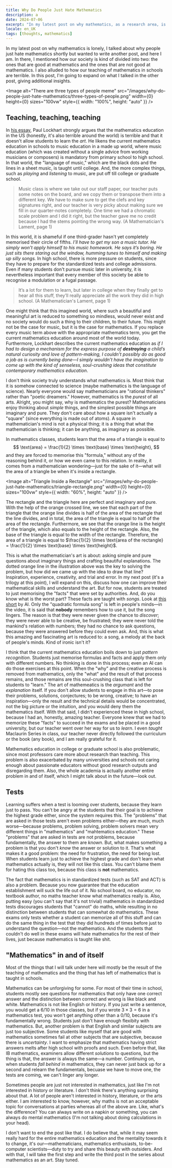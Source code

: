 ```yaml
---
title: Why Do People Just Hate Mathematics
description: a
date: 2024-07-06
excerpt: "In my latest post on why mathematics, as a research area, is lonely, I talked about why people just hate mathematics shortly but wanted to write another post, and here I am. In there, I mentioned how our society is kind of divided into two: the ones that are good at mathematics and the ones that are not good at mathematics. I also alluded to how our teaching of mathematics in schools are terrible. In this post, I'm going to expand on what I talked in the other post, giving additional insights."
locale: en_UK
tags: [thoughts, mathematics]
---
```

In my latest post on why mathematics is lonely, I talked about why people just hate 
mathematics shortly but wanted to write another post, and here I am. In there, I mentioned how our society
is kind of divided into two: the ones that are good at mathematics and the ones that are not good at mathematics. I 
also alluded to how our teaching of mathematics in schools are terrible. In this post, I'm going to 
expand on what I talked in the other post, giving additional insights.

<Image
  alt="There are three types of people meme"
  src="/images/why-do-people-just-hate-mathematics/three-types-of-people.png"
  width={0}
  height={0}
  sizes="100vw"
  style={{ width: "100%", height: "auto" }}
/>

## Teaching, teaching, teaching

In [his essay](http://web.archive.org/web/20240603135346/https://maa.org/sites/default/files/pdf/devlin/LockhartsLament.pdf), 
Paul Lockhart strongly argues that the mathematics education in the US (honestly, it's also terrible around the world) is
terrible and that it doesn't allow students to learn the *art*. He likens the current mathematics education in schools to
music education in a made up world, where music education (which was created without a single advice from working musicians
or composers) is mandatory from primary school to high school. In that world, the "language of music,"
which are the black dots and the lines in a sheet music, is taught until college. And, the more complex things, such as 
*playing* and *listening* to music, are put off till college or graduate school.

> Music class is where we
take out our staff paper, our teacher puts some notes on the board, and we copy them or
transpose them into a different key. We have to make sure to get the clefs and key signatures
right, and our teacher is very picky about making sure we fill in our quarter-notes completely.
One time we had a chromatic scale problem and I did it right, but the teacher gave me no credit
because I had the stems pointing the wrong way. (A Mathematician's Lament, page 1)

In this world, it is shameful if one third-grader hasn't yet completely memorised their circle of fifths.
*I’ll have to get my son a music tutor. He simply
won’t apply himself to his music homework. He says it’s boring. He just sits there staring out
the window, humming tunes to himself and making up silly songs.*
In high school, there is more pressure on students, since they have to prepare for the standardized 
tests and college admissions. Even if many students don't pursue music later in 
university, it is nevertheless important that every member of this society be able to recognise a 
modulation or a fugal passage.

> It’s a lot for them to learn, but later in college
when they finally get to hear all this stuff, they’ll really appreciate all the work they did in high
school. (A Mathematician's Lament, page 1)

One might think that this imagined world, where such a beautiful and meaningful art is 
reduced to something so mindless, would never exist and no society would do such a thing to 
their children, to their future. This might not be the case for music, but it is the case for mathematics.
If you replace every music term above with the appropriate mathematics term, you get the current
mathematics education around most of the world today.
Furthermore, Lockhart describes the current mathematics education as *if I had to design a mechanism for the 
express purpose of **destroying** a child’s natural curiosity and love of pattern-making, I couldn’t possibly 
do as good a job as is currently being done—I simply wouldn’t have the imagination to come up with the 
kind of senseless, soul-crushing ideas that constitute contemporary mathematics education*.

I don't think society truly understands what mathematics is. Most think that it is somehow connected to science (maybe mathematics is 
the language of science). Nearly everyone would say mathematicians are "rational thinkers" rather than "poetic dreamers."
However, mathematics is the *purest* of all arts. Alright, you might say, why is mathematics the purest? 
Mathematicians enjoy thinking about *simple* things, and the simplest possible things are imaginary and pure.
They don't care about how a square isn't actually a "square" (since everything is made out of atoms).
A square in mathematician's mind is not a physical thing; it is a thing that what the mathematician is thinking;
it can be anything, as imaginary as possible.

In mathematics classes, students learn that the area of a triangle is equal to
$$
\text{area} = \frac{1}{2} \times \text{base} \times \text{height},
$$
and they are forced to memorise this "formula," without any of the reasoning behind it, or how we even came to this
relation. In reality, it comes from a mathematician wondering—just for the sake of it—what will the area of a 
triangle be when it's inside a rectangle.

<Image
  alt="Triangle Inside a Rectangle"
  src="/images/why-do-people-just-hate-mathematics/triangle-rectangle.png"
  width={0}
  height={0}
  sizes="100vw"
  style={{ width: "60%", height: "auto" }}
/>

The rectangle and the triangle here are perfect and imaginary and pure. With the help of the orange crossed line,
we see that each part of the triangle that the orange line divides is half of the area of the rectangle that the line 
divides, and in total, the area of the triangle is equal to half of the area of the rectangle. Furthermore, we see that
the orange line is the height of the triangle, which also equals to the height of the rectangle. Also, the base of the 
triangle is equal to the width of the rectangle. Therefore, the area of a triangle is equal to
$\frac{1}{2} \times \text{area of the rectangle} = \frac{1}{2} \times \text{base} \times \text{height}$.

This is what the mathematician's art is about: asking simple and pure questions about imaginary things and crafting
beautiful explanations. The dotted orange line in the illustration above was the key to solving the problem, but how did 
we came up with the idea to draw that line? Inspiration, experience, creativity, and trial and error. In my next 
post (it's a trilogy at this point), I will expand on this, discuss how one can improve their mathematical skills and understand the art.
But for now, students are treated to just memorising the "facts" that were set by authorities. And, do you know what 
is the worst part? These facts are taught with *songs*. Look at [this short](https://www.youtube.com/shorts/uvHbA8YwsyY)
by Al. Only the "quadratic formula song" is left in people's minds—in the video, it is said that **nobody** remembers 
how to use it, but the song lingers. The reason is that they were never given the chance to *discover*; they were never able to 
be creative, be frustrated; they were never told the mankind's relation with numbers; they had no chance to ask questions,
because they were answered before they could even ask. And, this is what this amazing and fascinating art is reduced
to: a song, a melody at the back of people's minds. Kind of ironic isn't it?

I think that the current mathematics education boils down to just *pattern recognition*. Students just memorise 
formulas and facts and apply them only with different numbers. No thinking is done in this process; even an AI can do 
those exercises at this point. When the "why" and the creative process is removed from mathematics, only the "what"
and the result of that process remains, and those remains are this soul-crushing class that is left for students to "learn."
The art of mathemeatics is the *argumant* and the *explanation* itself. If you don't allow students to engage in this 
art—to pose their problems, solutions, conjectures; to be wrong, creative; to have an inspiration—only the result
and the technical details would be concentrated, not the big picture or the intuition, and you would deny them 
the mathematics itself. With that said, I didn't experienced these in high school, because I had an, honestly, amazing teacher. Everyone
knew that we had to memorize these "facts" to succeed in the exams and be placed in a good university, but our
teacher went over her way for us to *learn*. I even *taught* <Link href="/posts/maclaurin-series">Maclaurin Series</Link>
in class, our teacher never directly followed the curriculum or the book (any book), and I am really grateful 
for it.

Mathematics education in college or graduate school is also problematic, since most professors care more about
research than teaching. This problem is also exacerbated by many universities and schools not caring enough about
passionate educators without good research outputs and disregarding them. Also, the whole academia is actually another entire 
problem in and of itself, which I might talk about in the future—look out.

## Tests

Learning suffers when a test is looming over students, because they learn just to pass. You can't be angry
at the students that their goal is to achieve the highest grade either, since the system requires this. 
The "problems" that are asked in those tests aren't even problems either—they are much, much worse—because problems,
problem solving, problem solvers mean very different things in "mathematics" and "mahtematics education." These "problems"
that are asked in tests are not problems, because fundamentally, the answer to them are *known*. But, what makes something 
a problem is that you don't *know* the answer or solution to it. That's what makes it a good problem: the need 
for frustration, the need for being lost. When students learn just to achieve the highest grade and don't learn
what mathematics actually is, they will not like this class. You can't blame them for hating this class too,
because this class is **not** mathematics.

The fact that mathematics is in standardized tests (such as SAT and ACT) is also a problem. Because you now guarantee
that the education establishment will suck the life out of it. No school board, no educator, no textbook author,
no maths teacher know what mathematics really is. Also, putting easy (you can't say that it's not trivial) mathematics
in standardized tests discourages students that "cannot" do maths, while resulting in no distinction between students
that can somewhat do mathematics. These exams only tests whether a student can memorize all of this stuff and can do
the same thing in the test that they did hundreds of times before just to understand the question—not the mathematics.
And the students that couldn't do well in these exams will hate mathematics for the rest of their lives,
just because mathematics is taught like <span className="blur-[1.75px]">shit</span>.

## "Mathematics" in and of itself

Most of the things that I will talk under here will mostly be the result of the teaching of mathematics and the thing 
that has left of mathematics that is taught in schools.

Mathematics can be unforgiving for some. For most of their time in school, students mostly see questions for mathematics that
only have one correct answer and the distinction between correct and wrong is like black and white. Mathematics is not like
English or history. If you just write a sentence, you would get a 6/10 in those classes, but if you wrote $3 \times 3 = 6$ in a mathematics test, 
you won't get anything other than a 0/10, because it's fundamentally wrong. Students just don't have enough flexibity with mathematics.
But, another problem is that English and similar subjects are just too subjective. Some students like myself that are good with
mathematics sometimes fail at other subjects that are subjective, because there is *uncertainty*. I want to emphasize that 
mathematics having strict answers melts after high school with proofs and such. Even before that, like IB mathematics, examiners
allow different *solutions* to questions, but the thing is that, the answer is always the same—a number. Continuing on, when students
*fall behind* in mathematics, they can never just back up for a second and relearn the fundamentals, becuase we have to
move one, the tests are coming, we can't linger any longer.

Sometimes people are just not interested in mathematics, just like I'm not interested in history or literature. I don't think
there's anything surprising about that. A lot of people aren't interested in history, literature, or the arts either.
I am interested to know, however, why maths is not an acceptable topic for conversations at parties whereas all of the above are.
Like, what's the difference? You can always write on a napkin or something, you can always do mental mathematics (I'm not talking 
about doing calculations in your head).

I don't want to end the post like that. I do believe that, while it may seem really hard for the entire mathematics education
and the mentality towards it to change, it's our—mathematicians, mathematics enthusiasts, to-be-computer scientists—duty to try
and share this beauty with outsiders. And with that, I will take the first step and write the third post in the series about
mathematics as an art. Stay tuned.